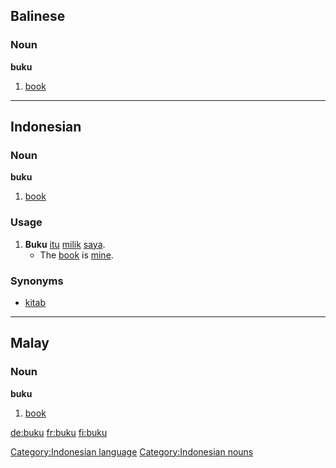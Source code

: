 ==Balinese==
===Noun===
'''buku'''
# [[book]]

----

==Indonesian==
===Noun===
'''buku'''
# [[book]]
===Usage===
# '''Buku''' [[itu]] [[milik]] [[saya]].
#* The [[book]] is [[mine]].
===Synonyms===
* [[kitab]]

[[Category:Indonesian language]]
[[Category:Indonesian nouns]]

----

==Malay==
===Noun===
'''buku'''
# [[book]]


[[de:buku]]
[[fr:buku]]
[[fi:buku]]